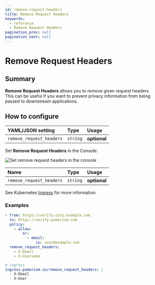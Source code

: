 ```yaml
---
id: remove-request-headers
title: Remove Request Headers
keywords:
  - reference
  - Remove Request Headers
pagination_prev: null
pagination_next: null
---
```



# Remove Request Headers

## Summary

**Remove Request Headers** allows you to remove given request headers. This can be useful if you want to prevent privacy information from being passed to downstream applications.

## How to configure

<Tabs>
<TabItem value="Core" label="Core">

| **YAML**/**JSON** setting | **Type** | **Usage**    |
| :------------------------ | :------- | :----------- |
| `remove_request_headers`  | `string` | **optional** |

</TabItem>
<TabItem value="Enterprise" label="Enterprise">

Set **Remove Request Headers** in the Console:

![Set remove request headers in the console](../img/routes/headers/remove-request-headers.png)

</TabItem>
<TabItem value="Kubernetes" label="Kubernetes">

| **Name**                 | **Type** | **Usage**    |
| :----------------------- | :------- | :----------- |
| `remove_request_headers` | `string` | **optional** |

See Kubernetes [Ingress](/docs/deploy/k8s/ingress#annotations) for more information

</TabItem>
</Tabs>

### Examples

```yaml
- from: https://verify.corp.example.com
  to: https://verify.pomerium.com
  policy:
    - allow:
        or:
          - email:
              is: user@example.com
  remove_request_headers:
    - X-Email
    - X-Username

# ingress
ingress.pomerium.io/remove_request_headers: |
  - X-Email
  - X-User
```
